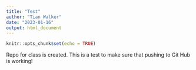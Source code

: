 ```yaml
---
title: "Test"
author: "Tian Walker"
date: "2023-01-16"
output: html_document
---
```


```r
knitr::opts_chunk$set(echo = TRUE)
```

Repo for class is created. This is a test to make sure that pushing to Git Hub is working! 
